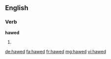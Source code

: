 ==English==

===Verb===
'''hawed'''

# {{past of|haw}}

[[de:hawed]]
[[fa:hawed]]
[[fr:hawed]]
[[mg:hawed]]
[[vi:hawed]]